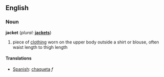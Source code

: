 ==English==
===Noun===
'''jacket''' (''plural:'' '''[[jackets]]''')

# piece of [[clothing]] worn on the upper body outside a shirt or blouse, often waist length to thigh length

====Translations====
*[[Spanish]]: [[chaqueta]] ''f''